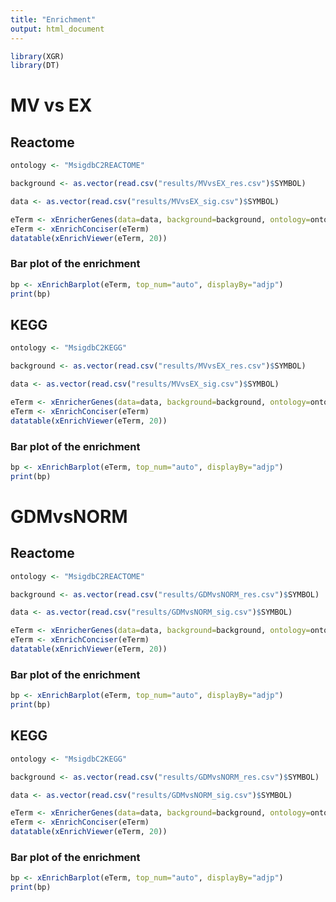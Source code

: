 ```yaml
---
title: "Enrichment"
output: html_document
---
```


```r
library(XGR)
library(DT)
```


# MV vs EX

## Reactome

```r

ontology <- "MsigdbC2REACTOME"

background <- as.vector(read.csv("results/MVvsEX_res.csv")$SYMBOL)

data <- as.vector(read.csv("results/MVvsEX_sig.csv")$SYMBOL)

eTerm <- xEnricherGenes(data=data, background=background, ontology=ontology)
eTerm <- xEnrichConciser(eTerm)
datatable(xEnrichViewer(eTerm, 20))
```

### Bar plot of the enrichment

```r

bp <- xEnrichBarplot(eTerm, top_num="auto", displayBy="adjp")
print(bp)
```

## KEGG

```r

ontology <- "MsigdbC2KEGG"

background <- as.vector(read.csv("results/MVvsEX_res.csv")$SYMBOL)

data <- as.vector(read.csv("results/MVvsEX_sig.csv")$SYMBOL)

eTerm <- xEnricherGenes(data=data, background=background, ontology=ontology)
eTerm <- xEnrichConciser(eTerm)
datatable(xEnrichViewer(eTerm, 20))
```

### Bar plot of the enrichment

```r

bp <- xEnrichBarplot(eTerm, top_num="auto", displayBy="adjp")
print(bp)
```

# GDMvsNORM

## Reactome

```r

ontology <- "MsigdbC2REACTOME"

background <- as.vector(read.csv("results/GDMvsNORM_res.csv")$SYMBOL)

data <- as.vector(read.csv("results/GDMvsNORM_sig.csv")$SYMBOL)

eTerm <- xEnricherGenes(data=data, background=background, ontology=ontology)
eTerm <- xEnrichConciser(eTerm)
datatable(xEnrichViewer(eTerm, 20))
```

### Bar plot of the enrichment

```r

bp <- xEnrichBarplot(eTerm, top_num="auto", displayBy="adjp")
print(bp)
```

## KEGG

```r

ontology <- "MsigdbC2KEGG"

background <- as.vector(read.csv("results/GDMvsNORM_res.csv")$SYMBOL)

data <- as.vector(read.csv("results/GDMvsNORM_sig.csv")$SYMBOL)

eTerm <- xEnricherGenes(data=data, background=background, ontology=ontology)
eTerm <- xEnrichConciser(eTerm)
datatable(xEnrichViewer(eTerm, 20))
```

### Bar plot of the enrichment

```r

bp <- xEnrichBarplot(eTerm, top_num="auto", displayBy="adjp")
print(bp)
```